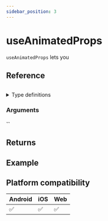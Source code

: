 ```yaml
---
sidebar_position: 3
---
```


# useAnimatedProps

`useAnimatedProps` lets you

## Reference

```javascript

```

<details>
<summary>Type definitions</summary>

```typescript

```

</details>

### Arguments

#### ``

## Returns

## Example

## Platform compatibility

<div class="compatibility">

| Android | iOS | Web |
| ------- | --- | --- |
| ✅      | ✅  | ✅  |

</div>
